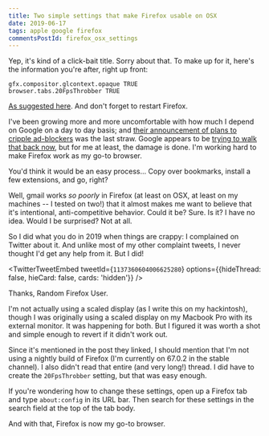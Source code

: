 ```yaml
---
title: Two simple settings that make Firefox usable on OSX
date: 2019-06-17
tags: apple google firefox
commentsPostId: firefox_osx_settings
---
```



Yep, it's kind of a click-bait title. Sorry about that. To make up for it, here's the information you're after, right up front:

```
gfx.compositor.glcontext.opaque TRUE
browser.tabs.20FpsThrobber TRUE
```

[As suggested here](https://bugzilla.mozilla.org/show_bug.cgi?id=1404042#c167). And don't forget to restart Firefox.

I've been growing more and more uncomfortable with how much I depend on Google on a day to day basis; and [their announcement of plans to cripple ad-blockers](https://www.zdnet.com/article/google-chrome-could-soon-kill-off-most-ad-blocker-extensions/) was the last straw. Google appears to be [trying to walk that back now](https://www.zdnet.com/article/google-promises-to-play-nice-with-ad-blockers-again/), but for me at least, the damage is done. I'm working hard to make Firefox work as my go-to browser.

You'd think it would be an easy process... Copy over bookmarks, install a few extensions, and go, right?

Well, gmail works _so poorly_ in Firefox (at least on OSX, at least on my machines -- I tested on two!) that it almost makes me want to believe that it's intentional, anti-competitive behavior. Could it be? Sure. Is it? I have no idea. Would I be surprised? Not at all.

So I did what you do in 2019 when things are crappy: I complained on Twitter about it. And unlike most of my other complaint tweets, I never thought I'd get any help from it. But I did!

<TwitterTweetEmbed tweetId={`1137360604006625280`} options={{hideThread: false, hieCard: false, cards: 'hidden'}} />

Thanks, Random Firefox User.

I'm not actually using a scaled display (as I write this on my hackintosh), though I was originally using a scaled display on my Macbook Pro with its external monitor. It was happening for both. But I figured it was worth a shot and simple enough to revert if it didn't work out.

Since it's mentioned in the post they linked, I should mention that I'm not using a nightly build of Firefox (I'm currently on 67.0.2 in the stable channel). I also didn't read that entire (and very long!) thread. I did have to create the `20FpsThrobber` setting, but that was easy enough.

If you're wondering how to change these settings, open up a Firefox tab and type `about:config` in its URL bar. Then search for these settings in the search field at the top of the tab body.

And with that, Firefox is now my go-to browser.
